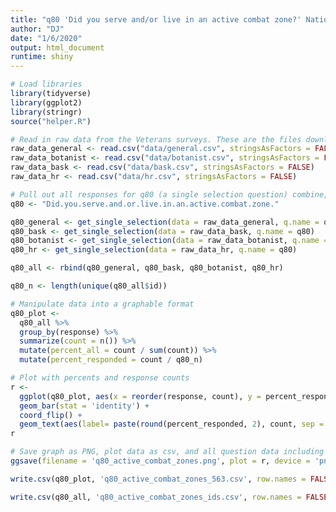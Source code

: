 ```yaml
---
title: "q80 'Did you serve and/or live in an active combat zone?' National Veterans"
author: "DJ"
date: "1/6/2020"
output: html_document
runtime: shiny
---
```


```r
# Load libraries
library(tidyverse)
library(ggplot2)
library(stringr)
source("helper.R")
```

```r
# Read in raw data from the Veterans surveys. These are the files downloaded from survey monkey saved as a .csv
raw_data_general <- read.csv("data/general.csv", stringsAsFactors = FALSE)
raw_data_botanist <- read.csv("data/botanist.csv", stringsAsFactors = FALSE)
raw_data_bask <- read.csv("data/bask.csv", stringsAsFactors = FALSE)
raw_data_hr <- read.csv("data/hr.csv", stringsAsFactors = FALSE)
```

```r
# Pull out all responses for q80 (a single selection question) combine, then determine 'question n'
q80 <- "Did.you.serve.and.or.live.in.an.active.combat.zone."

q80_general <- get_single_selection(data = raw_data_general, q.name = q80)
q80_bask <- get_single_selection(data = raw_data_bask, q.name = q80)
q80_botanist <- get_single_selection(data = raw_data_botanist, q.name = q80)
q80_hr <- get_single_selection(data = raw_data_hr, q.name = q80)

q80_all <- rbind(q80_general, q80_bask, q80_botanist, q80_hr)

q80_n <- length(unique(q80_all$id))
```

```r
# Manipulate data into a graphable format
q80_plot <- 
  q80_all %>%
  group_by(response) %>%
  summarize(count = n()) %>%
  mutate(percent_all = count / sum(count)) %>%
  mutate(percent_responded = count / q80_n)
```

```r
# Plot with percents and response counts
r <- 
  ggplot(q80_plot, aes(x = reorder(response, count), y = percent_responded)) +
  geom_bar(stat = 'identity') +
  coord_flip() +
  geom_text(aes(label= paste(round(percent_responded, 2), count, sep = "***")))
r
```

```r
# Save graph as PNG, plot data as csv, and all question data including response IDs as csv (save question n and N at end of plot file as "_x.x")
ggsave(filename = 'q80_active_combat_zones.png', plot = r, device = 'png')

write.csv(q80_plot, 'q80_active_combat_zones_563.csv', row.names = FALSE)

write.csv(q80_all, 'q80_active_combat_zones_ids.csv', row.names = FALSE)
```
